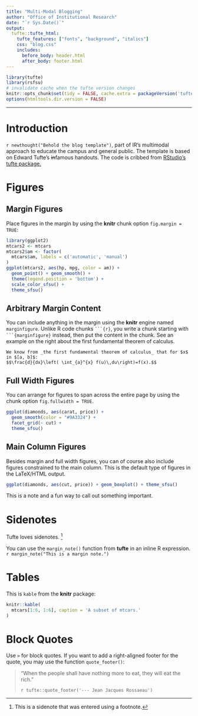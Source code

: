 ```yaml
---
title: "Multi-Modal Blogging"
author: "Office of Institutional Research"
date: "`r Sys.Date()`"
output:
  tufte::tufte_html: 
    tufte_features: ["fonts", "background", "italics"]
    css: "blog.css"
    includes:
      before_body: header.html
      after_body: footer.html
---
```


```r
library(tufte)
library(rsfsu)
# invalidate cache when the tufte version changes
knitr::opts_chunk$set(tidy = FALSE, cache.extra = packageVersion('tufte'))
options(htmltools.dir.version = FALSE)
```

***

# Introduction

`r newthought("Behold the blog template")`, part of IR's multimodal approach to educate the campus and general public. The template is based on Edward Tufte's ~~in~~famous handouts. The code is cribbed from [RStudio's tufte package.](https://github.com/rstudio/tufte) 

# Figures

## Margin Figures

Place figures in the margin by using the **knitr** chunk option `fig.margin = TRUE`:

```r
library(ggplot2)
mtcars2 <- mtcars
mtcars2$am <- factor(
  mtcars$am, labels = c('automatic', 'manual')
)
ggplot(mtcars2, aes(hp, mpg, color = am)) +
  geom_point() + geom_smooth() +
  theme(legend.position = 'bottom') +
  scale_color_sfsu() +
  theme_sfsu()
```

## Arbitrary Margin Content

You can include anything in the margin using the **knitr** engine named `marginfigure`. Unlike R code chunks ```` ```{r} ````, you write a chunk starting with ```` ```{marginfigure} ```` instead, then put the content in the chunk. See an example on the right about the first fundamental theorem of calculus.

```marginfigure
We know from _the first fundamental theorem of calculus_ that for $x$ in $[a, b]$:
$$\frac{d}{dx}\left( \int_{a}^{x} f(u)\,du\right)=f(x).$$
```

## Full Width Figures

You can arrange for figures to span across the entire page by using the chunk option `fig.fullwidth = TRUE`.

```r
ggplot(diamonds, aes(carat, price)) + 
  geom_smooth(color = "#9A3324") +
  facet_grid(~ cut) +
  theme_sfsu()
```

## Main Column Figures

Besides margin and full width figures, you can of course also include figures constrained to the main column. This is the default type of figures in the LaTeX/HTML output.

```r
ggplot(diamonds, aes(cut, price)) + geom_boxplot() + theme_sfsu()
```

:::sfsuNote
This is a note and a fun way to call out something important.
:::

# Sidenotes

Tufte loves sidenotes. ^[This is a sidenote that was entered using a footnote.] 

You can use the `margin_note()` function from **tufte** in an inline R expression. `r margin_note("This is a margin note.")` 

# Tables

This is `kable` from the **knitr** package:

```r
knitr::kable(
  mtcars[1:6, 1:6], caption = 'A subset of mtcars.'
)
```

# Block Quotes

Use `>` for block quotes. If you want to add a right-aligned footer for the quote, you may use the function `quote_footer()`:

> "When the people shall have nothing more to eat, they will eat the rich."
>
> `r tufte::quote_footer('--- Jean Jacques Rossaeau')`

